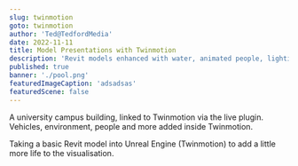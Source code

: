 ```yaml
---
slug: twinmotion
goto: twinmotion
author: 'Ted@TedfordMedia'
date: 2022-11-11
title: Model Presentations with Twinmotion
description: 'Revit models enhanced with water, animated people, lighting, and more'
published: true
banner: './pool.png' 
featuredImageCaption: 'adsadsas'
featuredScene: false
---
```


<Layout>
A university campus building, linked to Twinmotion via the live plugin.  Vehicles, environment, people and more added inside Twinmotion.
<YouTube youTubeId="pDbQWowiQFw" />

Taking a basic Revit model into Unreal Engine (Twinmotion) to add a little more life to the visualisation. 

<YouTube youTubeId="K-TdxmdOJXg" />
</Layout>  <br />
<Layout>   
<YouTube youTubeId="Eaey2kyoxb4" />
</Layout>  